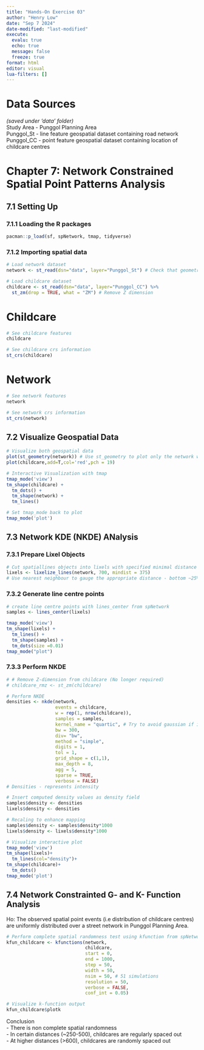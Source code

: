 ```yaml
---
title: "Hands-On Exercise 03"
author: "Henry Low"
date: "Sep 7 2024"
date-modified: "last-modified"
execute:
  evalu: true
  echo: true
  message: false
  freeze: true
format: html
editor: visual
lua-filters: []
---
```


# Data Sources

*(saved under 'data' folder)*\
Study Area - Punggol Planning Area\
Punggol_St - line feature geospatial dataset containing road network\
Punggol_CC - point feature geospatial dataset containing location of childcare centres\

# Chapter 7: Network Constrained Spatial Point Patterns Analysis

## 7.1 Setting Up

### 7.1.1 Loading the R packages

```r
pacman::p_load(sf, spNetwork, tmap, tidyverse)
```


### 7.1.2 Importing spatial data

```r
# Load network dataset
network <- st_read(dsn="data", layer="Punggol_St") # Check that geometry is Linestring and not multilinestring
```

```r
# Load childcare dataset
childcare <- st_read(dsn="data", layer="Punggol_CC") %>%
  st_zm(drop = TRUE, what = "ZM") # Remove Z dimension
```

::: panel-tabset
# Childcare

```r
# See childcare features
childcare
```

```r
# See childcare crs information
st_crs(childcare)
```

# Network

```r
# See network features
network
```

```r
# See network crs information
st_crs(network)
```
:::

## 7.2 Visualize Geospatial Data

```r
# Visualize both geospatial data
plot(st_geometry(network)) # Use st_geometry to plot only the network without corresponding attributes
plot(childcare,add=T,col='red',pch = 19)
```

```r
# Interactive Visualization with tmap 
tmap_mode('view')
tm_shape(childcare) +
  tm_dots() +
  tm_shape(network) +
  tm_lines()
```

```r
# Set tmap_mode back to plot
tmap_mode('plot')
```

## 7.3 Network KDE (NKDE) ANalysis

### 7.3.1 Prepare Lixel Objects

```r
# Cut spatiallines objects into lixels with specified minimal distance using lixelize_lines from spNetwork
lixels <- lixelize_lines(network, 700, mindist = 375)
# Use nearest neighbour to gauge the appropriate distance - bottom ~25%-10%
```

### 7.3.2 Generate line centre points

```r
# create line centre points with lines_center from spNetwork
samples <- lines_center(lixels) 

tmap_mode('view')
tm_shape(lixels) + 
  tm_lines() + 
  tm_shape(samples) + 
  tm_dots(size =0.01)
tmap_mode("plot")
```


### 7.3.3 Perform NKDE

```r
# # Remove Z-dimension from childcare (No longer required)
# childcare_rmz <- st_zm(childcare)

# Perform NKDE
densities <- nkde(network, 
                  events = childcare,
                  w = rep(1, nrow(childcare)),
                  samples = samples,
                  kernel_name = "quartic", # Try to avoid gaussian if intensity is negative
                  bw = 300, 
                  div= "bw", 
                  method = "simple", 
                  digits = 1, 
                  tol = 1,
                  grid_shape = c(1,1), 
                  max_depth = 8,
                  agg = 5, 
                  sparse = TRUE,
                  verbose = FALSE)
# Densities - represents intensity
```

```r
# Insert computed density values as density field
samples$density <- densities
lixels$density <- densities

# Recaling to enhance mapping
samples$density <- samples$density*1000
lixels$density <- lixels$density*1000

# Visualize interactive plot
tmap_mode('view')
tm_shape(lixels)+
  tm_lines(col="density")+
tm_shape(childcare)+
  tm_dots()
tmap_mode('plot')
```

## 7.4 Network Constrainted G- and K- Function Analysis

Ho: The observed spatial point events (i.e distribution of childcare centres) are uniformly distributed over a street network in Punggol Planning Area.

```r
# Perform complete spatial randomness test using kfunction from spNetwork
kfun_childcare <- kfunctions(network, 
                             childcare,
                             start = 0, 
                             end = 1000, 
                             step = 50, 
                             width = 50, 
                             nsim = 50, # 51 simulations 
                             resolution = 50,
                             verbose = FALSE, 
                             conf_int = 0.05)
```

```r
# Visualize k-function output
kfun_childcare$plotk
```

Conclusion\
- There is non complete spatial randomness\
- In certain distances (\~250-500), childcares are regularly spaced out\
- At higher distances (\>600), childcares are randomly spaced out

